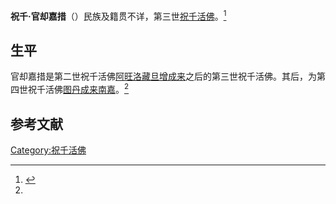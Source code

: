 '''祝千·官却嘉措'''（{{bd|？||？|}}）民族及籍贯不详，第三世[[祝千活佛|祝千活佛]]。<ref name=dzls>{{Cite web |url=http://www.dizh.net/Info/1/19851/index.aspx |title=内蒙古鄂尔多斯市准格尔旗准格尔召（宝堂寺），地藏莲社，2008-05-23 |accessdate=2013-07-14 |archive-date=2013-07-15 |archive-url=https://archive.is/20130715090801/http://www.dizh.net/Info/1/19851/index.aspx |dead-url=no }}</ref>

==生平==
官却嘉措是第二世祝千活佛[[祝千·阿旺洛藏旦增成来|阿旺洛藏旦增成来]]之后的第三世祝千活佛。其后，为第四世祝千活佛[[祝千·图丹成来南嘉|图丹成来南嘉]]。<ref name=dzls/>

==参考文献==
{{reflist}}

{{start box}}
{{s-rel|bu}}
{{s-before|[[祝千·阿旺洛藏旦增成来|祝千·阿旺洛藏旦增成来]]}}
{{s-title|[[祝千活佛|祝千活佛]]|（坐床年份不详）—（卒年不详）}}
{{s-after|[[祝千·图丹成来南嘉|祝千·图丹成来南嘉]]}}
{{end box}}

[[Category:祝千活佛|Category:祝千活佛]]